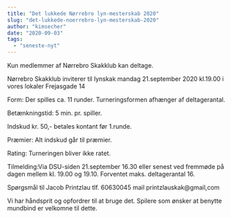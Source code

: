 ```yaml
---
title: "Det lukkede Nørrebro lyn-mesterskab 2020"
slug: "det-lukkede-noerrebro-lyn-mesterskab-2020"
author: "kimsecher"
date: "2020-09-03"
tags: 
  - "seneste-nyt"
---
```


Kun medlemmer af Nørrebro Skakklub kan deltage.

Nørrebro Skakklub inviterer til lynskak mandag 21.september 2020 kl.19.00 i vores lokaler Frejasgade 14

Form: Der spilles ca. 11 runder. Turneringsformen afhænger af deltagerantal.

Betænkningstid: 5 min. pr. spiller.

Indskud kr. 50,- betales kontant før 1.runde.

Præmier: Alt indskud går til præmier.

Rating: Turneringen bliver ikke ratet.

Tilmelding:Via DSU-siden 21.september 16.30 eller senest ved fremmøde på dagen mellem kl. 19.00 og 19.10. 
Forventet maks. deltagerantal 16.

Spørgsmål til Jacob Printzlau tlf. 60630045 mail printzlauskak@gmail,com

Vi har håndsprit og opfordrer til at bruge det. Spilere som ønsker at benytte mundbind er velkomne til dette.
